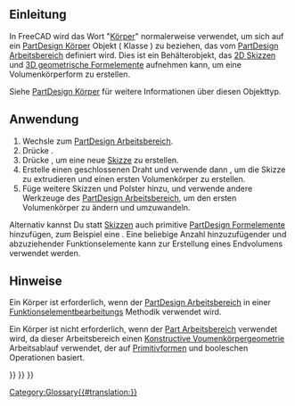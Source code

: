 <languages/>

<span id="Introduction"></span>
== Einleitung ==

In FreeCAD wird das Wort "[[Body/de|Körper]]" normalerweise verwendet, um sich auf ein [[PartDesign_Body/de|PartDesign Körper]] Objekt ({{incode|PartDesign::Body}} Klasse ) zu beziehen, das vom [[PartDesign Workbench/de|PartDesign Arbeitsbereich]] definiert wird. Dies ist ein Behälterobjekt, das [[Sketch/de|2D Skizzen]] und [[PartDesign Feature/de|3D geometrische Formelemente]] aufnehmen kann, um eine Volumenkörperform zu erstellen.

Siehe [[PartDesign_Body/de|PartDesign Körper]] für weitere Informationen über diesen Objekttyp.

<span id="Usage"></span>
==Anwendung==

# Wechsle zum [[PartDesign Workbench/de|PartDesign Arbeitsbereich]].
# Drücke {{Button|[[File:PartDesign_Body.svg|16px]] [[PartDesign_Body/de|PartDesign Körper]]}}.
# Drücke {{Button|[[File:PartDesign_NewSketch.svg|16px]]. [[PartDesign_NewSketch/de|PartDesign NeueSkizze]]}}, um eine neue [[Sketch/de| Skizze]] zu erstellen.
# Erstelle einen geschlossenen Draht und verwende dann {{Button|[[File:PartDesign_Pad.svg|16px]] [[PartDesign_Pad/de|PartDesign Polster]]}}, um die Skizze zu extrudieren und einen ersten Volumenkörper zu erstellen.
# Füge weitere Skizzen und Polster hinzu, und verwende andere Werkzeuge des [[PartDesign Workbench/de|PartDesign Arbeitsbereich]], um den ersten Volumenkörper zu ändern und umzuwandeln.

Alternativ kannst Du statt [[Sketch/de|Skizzen]] auch primitive [[PartDesign Feature/de|PartDesign Formelemente]] hinzufügen, zum Beispiel eine {{Button|[[File:PartDesign_AdditiveBox.svg|16px]] [[PartDesign_AdditiveBox/de|PartDesign HinzuzufügenderQuader]]}}. Eine beliebige Anzahl hinzuzufügender und abzuziehender Funktionselemente kann zur Erstellung eines Endvolumens verwendet werden.

<span id="Notes"></span>
== Hinweise ==

Ein Körper ist erforderlich, wenn der [[PartDesign Workbench/de|PartDesign Arbeitsbereich]] in einer [[feature editing/de|Funktionselementbearbeitungs]] Methodik verwendet wird.

Ein Körper ist nicht erforderlich, wenn der  [[Part Workbench/de|Part Arbeitsbereich]] verwendet wird, da dieser Arbeitsbereich einen [[constructive solid geometry/de|Konstructive Voumenkörpergeometrie]] Arbeitsablauf verwendet, der auf [[Part_Primitives/de|Primitivformen]] und booleschen Operationen basiert.


{{PartDesign Tools navi{{#translation:}}}}
{{Document objects navi{{#translation:}}}}
{{Userdocnavi{{#translation:}}}}
[[Category:Glossary{{#translation:}}]]